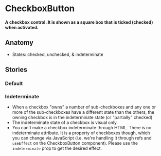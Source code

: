 
# CheckboxButton

<h4>
  A checkbox control. It is shown as a square box that is ticked (checked) when activated.
</h4>

<Canvas>
  <Story id="design-system-checkboxbutton--default" />
</Canvas>

<ArgsTable of={CheckboxButton} />

## Anatomy 
- States: checked, unchecked, & indeterminate

## Stories

### Default

<Canvas>
  <Story id="design-system-checkboxbutton--default" />
</Canvas>

### Indeterminate

- When a checkbox "owns" a number of sub-checkboxes and any one or more of the sub-checkboxes have a different state than the others, the owning checkbox is in the indeterminate state (or "partially" checked)
- The indeterminate state of a checkbox is visual only.
- You can’t make a checkbox indeterminate through HTML. There is no indeterminate attribute. It is a property of checkboxes though, which you can change via JavaScript (i.e. we're handling it through refs and `useEffect` on the CheckboxButton component). Please use the `indeterminate` prop to get the desired effect. 

<Canvas>
  <Story id="design-system-checkboxbutton--indeterminate" />
</Canvas>
